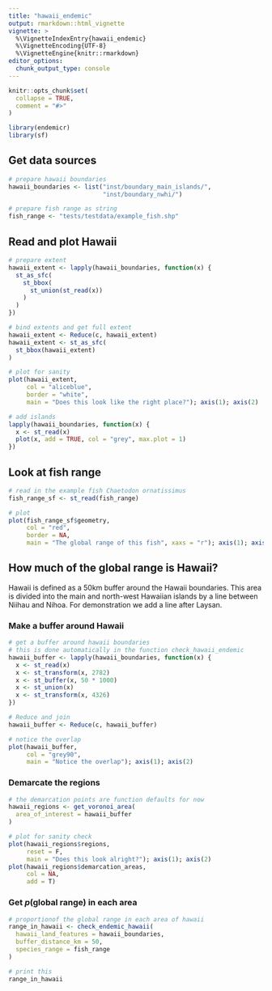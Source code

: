 ```yaml
---
title: "hawaii_endemic"
output: rmarkdown::html_vignette
vignette: >
  %\VignetteIndexEntry{hawaii_endemic}
  %\VignetteEncoding{UTF-8}
  %\VignetteEngine{knitr::rmarkdown}
editor_options: 
  chunk_output_type: console
---
```


```r
knitr::opts_chunk$set(
  collapse = TRUE,
  comment = "#>"
)
```

```r
library(endemicr)
library(sf)
```

## Get data sources

```r
# prepare hawaii boundaries
hawaii_boundaries <- list("inst/boundary_main_islands/",
                          "inst/boundary_nwhi/")

# prepare fish range as string
fish_range <- "tests/testdata/example_fish.shp"
```

## Read and plot Hawaii

```r
# prepare extent
hawaii_extent <- lapply(hawaii_boundaries, function(x) {
  st_as_sfc(
    st_bbox(
      st_union(st_read(x))
    )
  )
})

# bind extents and get full extent
hawaii_extent <- Reduce(c, hawaii_extent)
hawaii_extent <- st_as_sfc(
  st_bbox(hawaii_extent)
)

# plot for sanity
plot(hawaii_extent, 
     col = "aliceblue", 
     border = "white",
     main = "Does this look like the right place?"); axis(1); axis(2)

# add islands
lapply(hawaii_boundaries, function(x) {
  x <- st_read(x)
  plot(x, add = TRUE, col = "grey", max.plot = 1)
})
```

## Look at fish range

```r
# read in the example fish Chaetodon ornatissimus
fish_range_sf <- st_read(fish_range)

# plot
plot(fish_range_sf$geometry, 
     col = "red",
     border = NA,
     main = "The global range of this fish", xaxs = "r"); axis(1); axis(2)
```

## How much of the global range is Hawaii?

Hawaii is defined as a 50km buffer around the Hawaii boundaries.
This area is divided into the main and north-west Hawaiian islands by a line
between Niihau and Nihoa. For demonstration we add a line after Laysan.

### Make a buffer around Hawaii

```r
# get a buffer around hawaii boundaries
# this is done automatically in the function check_hawaii_endemic
hawaii_buffer <- lapply(hawaii_boundaries, function(x) {
  x <- st_read(x)
  x <- st_transform(x, 2782)
  x <- st_buffer(x, 50 * 1000)
  x <- st_union(x)
  x <- st_transform(x, 4326)
})

# Reduce and join
hawaii_buffer <- Reduce(c, hawaii_buffer)

# notice the overlap
plot(hawaii_buffer,
     col = "grey90",
     main = "Notice the overlap"); axis(1); axis(2)
```

### Demarcate the regions

```r
# the demarcation points are function defaults for now
hawaii_regions <- get_voronoi_area(
  area_of_interest = hawaii_buffer
)

# plot for sanity check
plot(hawaii_regions$regions, 
     reset = F,
     main = "Does this look alright?"); axis(1); axis(2)
plot(hawaii_regions$demarcation_areas,
     col = NA,
     add = T)
```

### Get _p_(global range) in each area

```r
# proportionof the global range in each area of hawaii
range_in_hawaii <- check_endemic_hawaii(
  hawaii_land_features = hawaii_boundaries,
  buffer_distance_km = 50, 
  species_range = fish_range
)

# print this
range_in_hawaii
```

